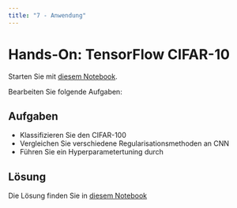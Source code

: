 ```yaml
---
title: "7 - Anwendung"
---
```


# Hands-On: TensorFlow CIFAR-10

Starten Sie mit [diesem Notebook](https://colab.research.google.com/drive/1sylN9rwqn7fLWKeHs2G9yOAfD2t6hnuc?usp=sharing).

Bearbeiten Sie folgende Aufgaben:

::: {.pro-tip collapse="false"}
## Aufgaben

- Klassifizieren Sie den CIFAR-100
- Vergleichen Sie verschiedene Regularisationsmethoden an CNN
- Führen Sie ein Hyperparametertuning durch
:::

::: {.callout-note collapse="true"}
## Lösung

Die Lösung finden Sie in [diesem Notebook](https://colab.research.google.com/drive/1oBHBojEeUrqz9Kde2ygT-7VQVe1RWtwY?usp=sharing)
:::
